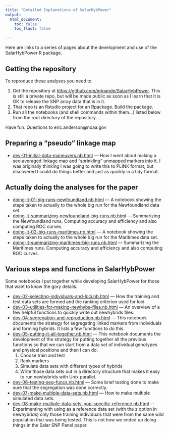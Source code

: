 ```yaml
---
title: "Detailed Explanations of SalarHybPower"
output: 
  html_document:
    toc: false
    toc_flaot: false

---
```


Here are links to a series of pages about the development and use of the 
SalarHybPower R package.

## Getting the repository

To reproduce these analyses you need to 

1. Get the repository at
[https://github.com/eriqande/SalarHybPower](https://github.com/eriqande/SalarHybPower).  This 
is still a private repo, but will be made public as soon as I learn that it is OK to release the 
SNP array data that is in it.  
2. That repo is an Rstudio project for an Rpackage.  Build the package.
3. Run all the notebooks (and shell commands within them...) listed below from the 
root directory of the repository.  

Have fun. Questions to eric.anderson@noaa.gov

## Preparing a "pseudo" linkage map

- [dev-01-initial-data-maneuvers.nb.html](./dev-01-initial-data-maneuvers.nb.html) --- How I went about making a sex-averaged linkage map and "sprinkling" unmapped markers into it.  I was originally thinking I was going to write this to PLINK format, but discovered I could do things better and just as quickly in a tidy format.


## Actually doing the analyses for the paper

- [doing-it-01-big-runs-newfoundland.nb.html](./doing-it-01-big-runs-newfoundland.nb.html) --- A notebook showing the steps taken to actually to the whole big run for the Newfoundland data set.
- [doing-it-summarizing-newfoundland-big-runs.nb.html](./doing-it-summarizing-newfoundland-big-runs.nb.html) --- Summarizing
the Newfoundland runs. Computing accuracy and efficiency and also computing ROC curves.
- [doing-it-02-big-runs-maritimes.nb.html](./doing-it-02-big-runs-maritimes.nb.html) --- A notebook showing the steps taken to actually to the whole big run for the Maritimes data set.
- [doing-it-summarizing-maritimes-big-runs.nb.html](./doing-it-summarizing-maritimes-big-runs.nb.html) --- Summarizing
the Maritimes runs. Computing accuracy and efficiency and also computing ROC curves.

## Various steps and functions in SalarHybPower

Some notebooks I put together while developing SalarHybPower for those that want
to know the gory details.

- [dev-02-selecting-individuals-and-loci.nb.html](./dev-02-selecting-individuals-and-loci.nb.html) --- How the training and test data sets are formed and the ranking criterion used for loci.
- [dev-03-utilities-for-making-newhybs-files.nb.html](./dev-03-utilities-for-making-newhybs-files.nb.html) --- An overview of a few helpful functions to quickly write out newhybrids files.
- [dev-04-segregation-and-reproduction.nb.html](./dev-04-segregation-and-reproduction.nb.html) --- This notebook documents the strategy for segregating linked markers from individuals and forming hybrids. It lists a few functions to do this.
- [dev-05-putting-it-all-together.nb.html](./dev-05-putting-it-all-together.nb.html) --- This notebook documents the development of the strategy for putting together all the previous functions so that we can start from a data set of individual genotypes and physical positions and then I can do:
    1. Choose train and test
    2. Rank markers
    3. Simulate data sets with different types of hybrids
    4. Write those data sets out in a directory structure that makes it easy to run newhybrids with Unix parallel.
    
- [dev-06-testing-seg-funcs.nb.html](./dev-06-testing-seg-funcs.nb.html) --- Some brief testing done to make sure that the segregation was done correctly.
- [dev-07-make-multiple-data-sets.nb.html](./dev-07-make-multiple-data-sets.nb.html) --- How to make multiple simulated data sets.
- [dev-08-make-multiple-data-sets-pop-specific-reference.nb.html](./dev-08-make-multiple-data-sets-pop-specific-reference.nb.html) --- Experimenting with using as a reference data set (with the z option in newhybrids) only those
training individuals that were from the same wild population that was being tested.  This is not how we ended up doing things in the Salar SNP Panel paper.

